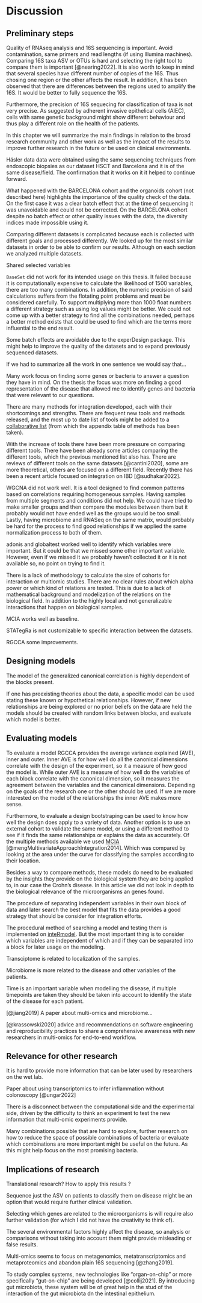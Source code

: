 # Discussion

## Preliminary steps

Quality of RNAseq analysis and 16S sequencing is important.
Avoid contamination, same primers and read lengths (if using Illumina machines).
Comparing 16S taxa ASV or OTUs is hard and selecting the right tool to compare them is important [@nearing2022].
It is also worth to keep in mind that several species have different number of copies of the 16S.
Thus chosing one region or the other affects the result.
In addition, it has been observed that there are differences between the regions used to amplify the 16S.
It would be better to fully sequence the 16S.

Furthermore, the precision of 16S sequecing for classification of taxa is not very precise.
As suggested by adherent invasive epithelical cells (AIEC), cells with same genetic background might show different behaviour and thus play a different role on the health of the patients.

In this chapter we will summarize the main findings in relation to the broad research community and other work as well as the impact of the results to improve further research in the future or be used on clinical environments.

Häsler data data were obtained using the same sequencing techniques from endoscopic biopsies as our dataset HSCT and Barcelona and it is of the same disease/field.
The confirmation that it works on it it helped to continue forward.

What happened with the BARCELONA cohort and the organoids cohort (not described here) highlights the importance of the quality check of the data.
On the first case it was a clear batch effect that at the time of sequencing it was unavoidable and could not be corrected.
On the BARCELONA cohort despite no batch effect or other quality issues with the data, the diversity indices made impossible using it.

Comparing different datasets is complicated because each is collected with different goals and processed differently.
We looked up for the most similar datasets in order to be able to confirm our results.
Although on each section we analyzed multiple datasets.

Shared selected variables

`BaseSet` did not work for its intended usage on this thesis.
It failed because it is computationally expensive to calculate the likelihood of 1500 variables, there are too many combinations.
In addition, the numeric precision of said calculations suffers from the flotating point problems and must be considered carefully.
To support multiplying more than 1000 float numbers a different strategy such as using log values might be better.
We could not come up with a better strategy to find all the combinations needed, perhaps a better method exists that could be used to find which are the terms more influential to the end result.

Some batch effects are avoidable due to the experDesign package.
This might help to improve the quality of the datasets and to expand previously sequenced datasets.

If we had to summarize all the work in one sentence we would say that...

Many work focus on finding some genes or bacteria to answer a question they have in mind.
On the thesis the focus was more on finding a good representation of the disease that allowed me to identify genes and bacteria that were relevant to our questions.

There are many methods for integration developed, each with their shortcomings and strengths.
There are frequent new tools and methods released, and the most up to date list of tools might be added to a [collaborative list](https://github.com/mikelove/awesome-multi-omics "Awesome multi-omics list") (from which the appendix table of methods has been taken).

With the increase of tools there have been more pressure on comparing different tools.
There have been already some articles comparing the different tools, which the previous mentioned list also has.
There are reviews of different tools on the same datasets [@cantini2020], some are more theoretical, others are focused on a different field.
Recently there has been a recent article focused on integration on IBD [@sudhakar2022].

WGCNA did not work well.
It is a tool designed to find common patterns based on correlations requiring homogeneous samples.
Having samples from multiple segments and conditions did not help.
We could have tried to make smaller groups and then compare the modules between them but it probably would not have ended well as the groups would be too small.
Lastly, having microbiome and RNASeq on the same matrix, would probably be hard for the process to find good relationships if we applied the same normalization process to both of them.

adonis and globaltest worked well to identify which variables were important.
But it could be that we missed some other important variable.
However, even if we missed it we probably haven't collected it or it is not available so, no point on trying to find it.

There is a lack of methodology to calculate the size of cohorts for interaction or multiomic studies.
There are no clear rules about which alpha power or which kind of relations are tested.
This is due to a lack of mathematical background and modelization of the relations on the biological field.
In addition to the highly local and not generalizable interactions that happen on biological samples.

MCIA works well as baseline.

STATegRa is not customizable to specific interaction between the datasets.

RGCCA some improvements.

## Designing models

The model of the generalized canonical correlation is highly dependent of the blocks present.

If one has preexisting theories about the data, a specific model can be used stating these known or hypothetical relationships.
However, if new relationships are being explored or no prior beliefs on the data are held the models should be created with random links between blocks, and evaluate which model is better.

## Evaluating models

To evaluate a model RGCCA provides the average variance explained (AVE), inner and outer.
Inner AVE is for how well do all the canonical dimensions correlate with the design of the experiment, so it a measure of how good the model is.
While outer AVE is a measure of how well do the variables of each block correlate with the canonical dimension, so it measures the agreement between the variables and the canonical dimensions.
Depending on the goals of the research one or the other should be used.
If we are more interested on the model of the relationships the inner AVE makes more sense.

Furthermore, to evaluate a design bootstraping can be used to know how well the design does apply to a variety of data.
Another option is to use an external cohort to validate the same model, or using a different method to see if it finds the same relationships or explains the data as accurately.
Of the multiple methods available we used [MCIA](https://bioconductor.org/packages/omicade4 "Omicade4 package") [@mengMultivariateApproachIntegration2014].
Which was compared by looking at the area under the curve for classifying the samples according to their location.

Besides a way to compare methods, these models do need to be evaluated by the insights they provide on the biological system they are being applied to, in our case the Crohn's disease.
In this article we did not look in depth to the biological relevance of the microorganisms an genes found.

The procedure of separating independent variables in their own block of data and later search the best model that fits the data provides a good strategy that should be consider for integration efforts.

The procedural method of searching a model and testing them is implemented on [inteRmodel](https://llrs.github.io/inteRmodel/ "inteRmodel").
But the most important thing is to consider which variables are independent of which and if they can be separated into a block for later usage on the modeling.

Transciptome is related to localization of the samples.

Microbiome is more related to the disease and other variables of the patients.

Time is an important variable when modelling the disease, if multiple timepoints are taken they should be taken into account to identify the state of the disease for each patient.

[@jiang2019] A paper about multi-omics and microbiome...

[@krassowski2020] advice and recommendations on software engineering and reproducibility practices to share a comprehensive awareness with new researchers in multi-omics for end-to-end workflow.

## Relevance for other research

It is hard to provide more information that can be later used by researchers on the wet lab.

Paper about using transcriptomics to infer inflammation without colonoscopy [@ungar2022]

There is a disconnect between the computational side and the experimental side, driven by the difficulty to think an experiment to test the new information that multi-omic experiments provide.

Many combinations possible that are hard to explore, further research on how to reduce the space of possible combinations of bacteria or evaluate which combinations are more important might be useful on the future.
As this might help focus on the most promising bacteria.

## Implications of research

Translational research?
How to apply this results ?

Sequence just the ASV on patients to classify them on disease might be an option that would require further clinical validation.

Selecting which genes are related to the microorganisms is will require also further validation (for which I did not have the creativity to think of).

The several environmental factors highly affect the disease, so analysis or comparisons without taking into account them might provide misleading or false results.

Multi-omics seems to focus on metagenomics, metatranscriptomics and metaproteomics and abandon plain 16S sequencing [@zhang2019].

<!--# From @collij2021 add references/adapt-->

To study complex systems, new technologies like "organ-on-chip" or more specifically "gut-on-chip" are being developed [@collij2021].
By introducing gut microbiota, these system will be of great help in the stud of the interaction of the gut microbiota dn the intestinal epithelium.
